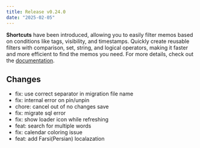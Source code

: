```yaml
---
title: Release v0.24.0
date: "2025-02-05"
---
```


**Shortcuts** have been introduced, allowing you to easily filter memos based on conditions like tags, visibility, and timestamps. Quickly create reusable filters with comparison, set, string, and logical operators, making it faster and more efficient to find the memos you need. For more details, check out the [documentation](https://www.usememos.com/docs/getting-started/shortcuts).

## Changes

- fix: use correct separator in migration file name
- fix: internal error on pin/unpin
- chore: cancel out of no changes save
- fix: migrate sql error
- fix: show loader icon while refreshing
- feat: search for multiple words
- fix: calendar coloring issue
- feat: add Farsi(Persian) localazation
